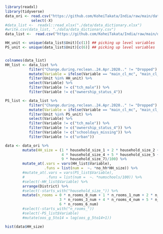 ```r
library(readxl)
library(tidyverse)
data_ori <- read.csv("https://github.com/KoheiTakata/India/raw/main/data/data.csv") %>% 
            select(-X)
#data_list <-  readxl::read_xlsx("./data/data_dictionary.xlsx")
#write.csv(data_list, "./data/data_dictionary.csv")
data_list <-  read.csv("https://github.com/KoheiTakata/India/raw/main/data/data_dictionary.csv")

HH_unit <- unique(data_list$Unit)[c(1)] ## picking up level variables
PS_unit <- unique(data_list$Unit)[c(6)] ## picking up level variables


colnames(data_list)
HH_list <- data_list %>% 
           filter("Change.during.reclean..24.Apr.2020.." != "Dropped") %>% 
           mutate(Variable = ifelse(Variable == "main_cl_mc", "main_cl_m", Variable)) %>% 
           filter(Unit %in% HH_unit) %>% 
           select(Variable) %>% 
           filter(Variable != c("tch_male")) %>% 
           filter(Variable != c("ownership_status_4"))

PS_list <- data_list %>% 
           filter("Change.during.reclean..24.Apr.2020.." != "Dropped") %>% 
           mutate(Variable = ifelse(Variable == "main_cl_mc", "main_cl_m", Variable)) %>% 
           filter(Unit %in% PS_unit) %>% 
           select(Variable) %>% 
           filter(Variable != c("tch_male")) %>% 
           filter(Variable != c("ownership_status_4")) %>% 
           filter(Variable != c("schooldays_missing")) %>% 
           filter(Variable != c("urban"))

data <- data_ori %>% 
        mutate(HH_size = (1 * household_size_1 + 2 * household_size_2 + 3 * household_size_3 +
                          4 * household_size_4 + 5 * household_size_5 + 7 * household_size_6 + 
                          9 * household_size_7)/100) %>%
        mutate_at(.vars = vars(HH_list$Variable),
                  .funs = list(num =  ~. *no_hh*HH_size)) %>%
        #mutate_at(.vars = vars(PS_list$Variable),
        #          .funs = list(num =  ~. *numschools/100)) %>%
        #select(-HH_list$Variable) %>%
        arrange(District) %>% 
        #select(-starts_with("household_size_")) %>% 
        mutate(n_rooms = 0 * n_rooms_0_num + 1 * n_rooms_1_num + 2 * n_rooms_2_num +
                         3 * n_rooms_3_num + 4 * n_rooms_4_num + 5 * n_rooms_5_num + 
                         6 * n_rooms_6_num)
        #select(-starts_with("n_rooms_"))
        #select(-PS_list$Variable)
        #mutate(oos_g_5to14 = log(oos_g_5to14+1))

hist(data$HH_size)
  
  

```

